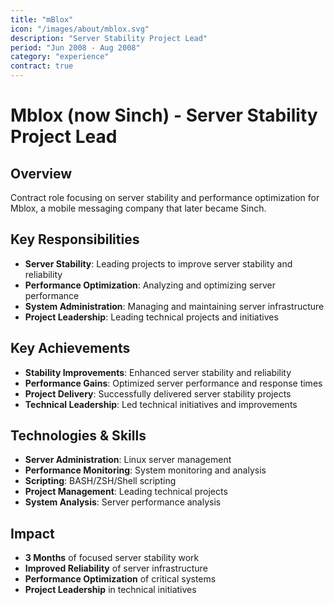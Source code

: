 ```yaml
---
title: "mBlox"
icon: "/images/about/mblox.svg"
description: "Server Stability Project Lead"
period: "Jun 2008 - Aug 2008"
category: "experience"
contract: true
---
```


# Mblox (now Sinch) - Server Stability Project Lead

## Overview

Contract role focusing on server stability and performance optimization for Mblox, a mobile messaging company that later became Sinch.

## Key Responsibilities

- **Server Stability**: Leading projects to improve server stability and reliability
- **Performance Optimization**: Analyzing and optimizing server performance
- **System Administration**: Managing and maintaining server infrastructure
- **Project Leadership**: Leading technical projects and initiatives

## Key Achievements

- **Stability Improvements**: Enhanced server stability and reliability
- **Performance Gains**: Optimized server performance and response times
- **Project Delivery**: Successfully delivered server stability projects
- **Technical Leadership**: Led technical initiatives and improvements

## Technologies & Skills

- **Server Administration**: Linux server management
- **Performance Monitoring**: System monitoring and analysis
- **Scripting**: BASH/ZSH/Shell scripting
- **Project Management**: Leading technical projects
- **System Analysis**: Server performance analysis

## Impact

- **3 Months** of focused server stability work
- **Improved Reliability** of server infrastructure
- **Performance Optimization** of critical systems
- **Project Leadership** in technical initiatives 